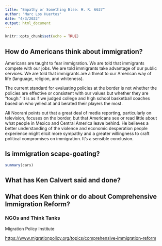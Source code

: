 ```yaml
---
title: "Empathy or Something Else: H. R. 6637"
author: "Marc Los Huertos"
date: "4/3/2022"
output: html_document
---
```


```r
knitr::opts_chunk$set(echo = TRUE)
```

## How do Americans think about immigration?

Americans are taught to fear immigration. We are told that immigrants compete with our jobs. We are told immigrants take advantage of our public services. We are told that immigrants are a threat to our American way of life (language, religion, and whiteness). 

The current standard for evaluating policies at the border is not whether the policies are effective or consistent with our values but whether they are “tough.” It is as if we judged college and high school basketball coaches based on who yelled at and berated their players the most.

Ali Noorani points out that a great deal of media reporting, particularly on television, focuses on the border, but that Americans see or read little about what people in Mexico and Central America leave behind. He believes a better understanding of the violence and economic desperation people experience might elicit more sympathy and a greater willingness to craft political compromises on immigration. It’s a sensible conclusion.

## Is immigration scape-goating?

```r
summary(cars)
```

## What has Ken Calvert said and done?

## What does Ken think or do about Comprehensive Immigration Reform?

### NGOs and Think Tanks

Migration Policy Institute

<https://www.migrationpolicy.org/topics/comprehensive-immigration-reform>
